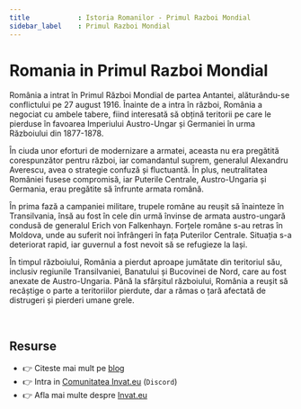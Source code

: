 ```yaml
---
title            : Istoria Romanilor - Primul Razboi Mondial
sidebar_label    : Primul Razboi Mondial
---
```


# Romania in Primul Razboi Mondial

România a intrat în Primul Război Mondial de partea Antantei, alăturându-se conflictului pe 27 august 1916. 
Înainte de a intra în război, România a negociat cu ambele tabere, fiind interesată să obțină teritorii pe care le pierduse în favoarea Imperiului Austro-Ungar și Germaniei în urma Războiului din 1877-1878.

În ciuda unor eforturi de modernizare a armatei, aceasta nu era pregătită corespunzător pentru război, iar comandantul suprem, generalul Alexandru Averescu, avea o strategie confuză și fluctuantă. 
În plus, neutralitatea României fusese compromisă, iar Puterile Centrale, Austro-Ungaria și Germania, erau pregătite să înfrunte armata română.

În prima fază a campaniei militare, trupele române au reușit să înainteze în Transilvania, însă au fost în cele din urmă învinse de armata austro-ungară condusă de generalul Erich von Falkenhayn. 
Forțele române s-au retras în Moldova, unde au suferit noi înfrângeri în fața Puterilor Centrale. Situația s-a deteriorat rapid, iar guvernul a fost nevoit să se refugieze la Iași.

În timpul războiului, România a pierdut aproape jumătate din teritoriul său, inclusiv regiunile Transilvaniei, Banatului și Bucovinei de Nord, care au fost anexate de Austro-Ungaria. 
Până la sfârșitul războiului, România a reușit să recâștige o parte a teritoriilor pierdute, dar a rămas o țară afectată de distrugeri și pierderi umane grele.

<br />

## Resurse

- 👉 Citeste mai mult pe [blog](https://www.blog.invat.eu/)
- 👉 Intra in [Comunitatea Invat.eu](https://discord.gg/3qmQKAHKS2) (`Discord`)  
- 👉 Afla mai multe despre [Invat.eu](/intro) 

